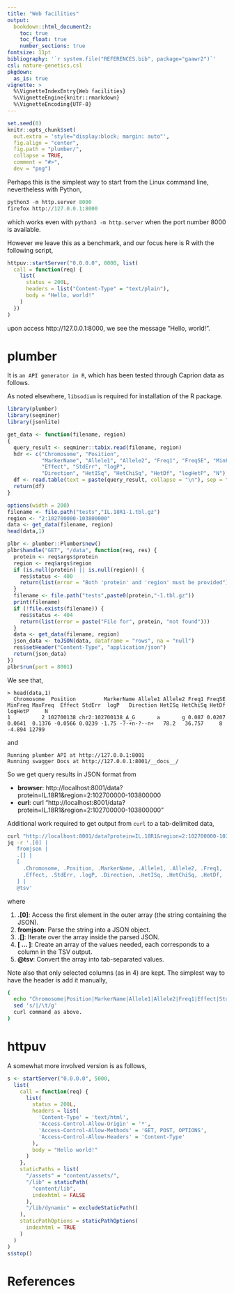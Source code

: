 ```yaml
---
title: "Web facilities"
output:
  bookdown::html_document2:
    toc: true
    toc_float: true
    number_sections: true
fontsize: 11pt
bibliography: '`r system.file("REFERENCES.bib", package="gaawr2")`'
csl: nature-genetics.csl
pkgdown:
  as_is: true
vignette: >
  %\VignetteIndexEntry{Web facilities}
  %\VignetteEngine{knitr::rmarkdown}
  %\VignetteEncoding{UTF-8}
---
```


```r
set.seed(0)
knitr::opts_chunk$set(
  out.extra = 'style="display:block; margin: auto"',
  fig.align = "center",
  fig.path = "plumber/",
  collapse = TRUE,
  comment = "#>",
  dev = "png")
```

Perhaps this is the simplest way to start from the Linux command line, nevertheless with Python,

```python
python3 -m http.server 8000
firefox http://127.0.0.1:8000
```

which works even with `python3 -m http.server` when the port number 8000 is available.

However we leave this as a benchmark, and our focus here is R with the following script,

```r
httpuv::startServer("0.0.0.0", 8000, list(
  call = function(req) {
    list(
      status = 200L,
      headers = list("Content-Type" = "text/plain"),
      body = "Hello, world!"
    )
  })
)
```

upon access http://127.0.0.1:8000, we see the message "Hello, world!". 

# plumber

It is `an API generator in R`, which has been tested through Caprion data as follows.

As noted elsewhere, `libsodium` is required for installation of the R package.

```r
library(plumber)
library(seqminer)
library(jsonlite)

get_data <- function(filename, region)
{
  query_result <- seqminer::tabix.read(filename, region)
  hdr <- c("Chromosome", "Position",
           "MarkerName", "Allele1", "Allele2", "Freq1", "FreqSE", "MinFreq", "MaxFreq",
           "Effect", "StdErr", "logP",
           "Direction", "HetISq", "HetChiSq", "HetDf", "logHetP", "N")
  df <- read.table(text = paste(query_result, collapse = "\n"), sep = "\t", col.names=hdr)
  return(df)
}

options(width = 200)
filename <- file.path("tests","IL.18R1-1.tbl.gz")
region <- "2:102700000-103800000"
data <- get_data(filename, region)
head(data,1)

plbr <- plumber::Plumber$new()
plbr$handle("GET", "/data", function(req, res) {
  protein <- req$args$protein
  region <- req$args$region
  if (is.null(protein) || is.null(region)) {
    res$status <- 400
    return(list(error = "Both 'protein' and 'region' must be provided"))
  }
  filename <- file.path("tests",paste0(protein,"-1.tbl.gz"))
  print(filename)
  if (!file.exists(filename)) {
    res$status <- 404
    return(list(error = paste("File for", protein, "not found")))
  }
  data <- get_data(filename, region)
  json_data <- toJSON(data, dataframe = "rows", na = "null")
  res$setHeader("Content-Type", "application/json")
  return(json_data)
})
plbr$run(port = 8001)
```

We see that,

```
> head(data,1)
  Chromosome  Position         MarkerName Allele1 Allele2 Freq1 FreqSE MinFreq MaxFreq  Effect StdErr  logP   Direction HetISq HetChiSq HetDf logHetP     N
1          2 102700138 chr2:102700138_A_G       a       g 0.087 0.0207  0.0641  0.1376 -0.0566 0.0239 -1.75 -?-+n-?--n+   78.2   36.757     8  -4.894 12799
```

and

```
Running plumber API at http://127.0.0.1:8001
Running swagger Docs at http://127.0.0.1:8001/__docs__/
```

So we get query results in JSON format from

- **browser**: http://localhost:8001/data?protein=IL.18R1&region=2:102700000-103800000
- **curl**: curl "http://localhost:8001/data?protein=IL.18R1&region=2:102700000-103800000"

Additional work required to get output from `curl` to a tab-delimited data,

```bash
curl "http://localhost:8001/data?protein=IL.18R1&region=2:102700000-103800000" | \
jq -r '.[0] |
   fromjson |
   .[] |
   [
     .Chromosome, .Position, .MarkerName, .Allele1, .Allele2, .Freq1,
     .Effect, .StdErr, .logP, .Direction, .HetISq, .HetChiSq, .HetDf, .logHetP, .N
   ] |
   @tsv'
```

where

1. **.[0]**: Access the first element in the outer array (the string containing the JSON).
2. **fromjson**: Parse the string into a JSON object.
3. **.[]**: Iterate over the array inside the parsed JSON.
4. **[ ... ]**: Create an array of the values needed, each corresponds to a column in the TSV output.
5. **@tsv**: Convert the array into tab-separated values.

Note also that only selected columns (as in 4) are kept. The simplest way to have the header is add it manually,

```bash
(
  echo "Chromosome|Position|MarkerName|Allele1|Allele2|Freq1|Effect|StdErr|logP|Direction|HetISq|HetChiSq|HetDf|logHetP|N" | \
  sed 's/|/\t/g'
  curl command as above.
)
```

# httpuv

A somewhat more involved version is as follows,

```r
s <- startServer("0.0.0.0", 5000,
  list(
    call = function(req) {
      list(
        status = 200L,
        headers = list(
          'Content-Type' = 'text/html',
          'Access-Control-Allow-Origin' = '*',
          'Access-Control-Allow-Methods' = 'GET, POST, OPTIONS',
          'Access-Control-Allow-Headers' = 'Content-Type'
        ),
        body = "Hello world!"
      )
    },
    staticPaths = list(
      "/assets" = "content/assets/",
      "/lib" = staticPath(
        "content/lib",
        indexhtml = FALSE
      ),
      "/lib/dynamic" = excludeStaticPath()
    ),
    staticPathOptions = staticPathOptions(
      indexhtml = TRUE
    )
  )
)
s$stop()
```

# References
